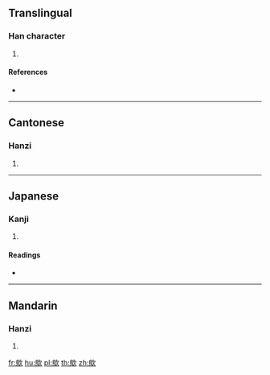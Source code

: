 {{character info/new}}
==Translingual==

===Han character===
{{Han char|rn=76|rad=欠|as=10|sn=14|four=27382|canj=HFNO|ids=⿰烏欠}}

# {{defn|Han|sort=欠10}}

====References====
* {{Han ref|kx=0571.100|dkj=16168|dj=0959.070|hdz=32148.060|uh=6B4D|ud=27469|bh=E264|bd=57956}}

----

==Cantonese==

===Hanzi===
{{yue-hanzi|jyut=[[wu1]]|y=wu1}}

# {{defn|lang=yue|sort=欠10}}

----

==Japanese==

===Kanji===
{{ja-kanji|grade=|rs=欠10}}

# {{defn|lang=ja|sort=欠10}}

====Readings====
* {{ja-readings|on=[[お]] (o), [[う]] (u), [[おう]] (ō)|kun=[[はく]] (haku)}}

----

==Mandarin==

===Hanzi===
{{cmn-hanzi|pin=[[wū]] ([[wu1]])|wg=wu<sup>1</sup>}}

# {{defn|lang=cmn|sort=欠10}}

[[fr:歍]]
[[hu:歍]]
[[pl:歍]]
[[th:歍]]
[[zh:歍]]